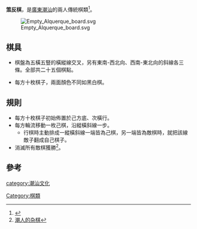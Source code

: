 '''策反棋'''，是[[廣東|廣東]][[潮汕|潮汕]]的兩人傳統棋類<ref>{{Cite web |url=http://www.southcn.com/news/dishi/jieyang/shehui/200309120979.htm |title=揭西南山镇喜见潮汕杂棋盘 反映当地风情民俗 |access-date=2011-10-24 |archive-date=2016-03-04 |archive-url=https://web.archive.org/web/20160304200420/http://www.southcn.com/news/dishi/jieyang/shehui/200309120979.htm |dead-url=no }}</ref>。

[[File:Empty_Alquerque_board.svg|thumb]]
==棋具==

*棋盤為五橫五豎的橫縱線交叉，另有東南-西北向、西南-東北向的斜線各三條。全部共二十五個棋點。

*每方十枚棋子，兩面顏色不同如黑白棋。

==規則==

*每方十枚棋子初始佈置於己方底、次橫行。
*每方輪流移動一枚己棋，沿縱橫斜線一步。
**行棋時主動排成一縱橫斜線一端皆為己棋，另一端皆為敵棋時，就把該線敵子翻成自己棋子。
*消滅所有敵棋獲勝<ref>[http://www.csmynet.com/FolkCustom/Culture/e8566a35-60c1-4935-8b06-98fe00f6eaf0.aspx 潮人的杂棋]{{dead link|date=2018年1月 |bot=InternetArchiveBot |fix-attempted=yes }}</ref>。

==參考==
<div class="references-small">
<references/>
</div>

[[Category:棋類|Category:棋類]]
[[category:潮汕文化|category:潮汕文化]]
